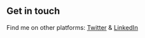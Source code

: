## Get in touch

Find me on other platforms: [Twitter](https://www.twitter.com/ryandahlberg) & [LinkedIn](https://www.linkedin.com/in/rdahlberg/)
